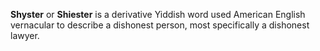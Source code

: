 '''Shyster''' or '''Shiester''' is a derivative Yiddish word used American English vernacular to describe a dishonest person, most specifically a dishonest lawyer.